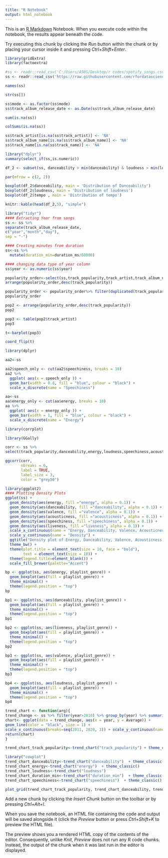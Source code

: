 ```yaml
---
title: "R Notebook"
output: html_notebook
---
```


This is an [R Markdown](http://rmarkdown.rstudio.com) Notebook. When you execute code within the notebook, the results appear beneath the code. 

Try executing this chunk by clicking the *Run* button within the chunk or by placing your cursor inside it and pressing *Ctrl+Shift+Enter*. 

```r
library(gridExtra)
library(factoextra)
```

```r
#ss <- readr::read_csv('C:/Users/ASUS/Desktop/r codes/spotify_songs.csv')
ss <- readr::read_csv('https://raw.githubusercontent.com/rfordatascience/tidytuesday/master/data/2020/2020-01-21/spotify_songs.csv')
```

```r
names(ss)
```

```r
str(ss[])
```

```r
ss$mode <- as.factor(ss$mode)
ss$track_album_release_date <- as.Date(ss$track_album_release_date)
```

```r
sum(is.na(ss))
```

```r
colSums(is.na(ss))
```

```r
ss$track_artist[is.na(ss$track_artist)] <- 'NA'
ss$track_album_name[is.na(ss$track_album_name)] <- 'NA'
ss$track_name[is.na(ss$track_name)] <- 'NA'
```

```r
library("dplyr")
summary(select_if(ss,is.numeric))
```

```r
df_2 <- subset(ss, danceability > min(danceability) & loudness > min(loudness) & tempo > min(tempo) & tempo < max(tempo))
```

```r
par(mfrow = c(2, 2))

boxplot(df_2$danceability, main = 'Distribution of Danceability')
boxplot(df_2$loudness, main = 'Distribution of loudness')
boxplot(df_2$tempo , main = 'Distribution of tempo')
```

```r
knitr::kable(head(df_2,5), "simple")
```

```r
library("tidyr")
#### Extracting Year from songs
ss <- ss %>%
separate(track_album_release_date,
c("year","month","day"),
sep = "-") 

#### Creating minutes from duration
ss<-ss %>% 
  mutate(duration_min=duration_ms/60000)

#### changing data type of year column
ss$year <- as.numeric(ss$year)
```

```r
popularity_order<-select(ss,track_popularity,track_artist,track_album_name)
arrange(popularity_order,desc(track_popularity))
```

```r
popularity_order <- popularity_order%>% filter(duplicated(track_popularity)== FALSE)
popularity_order
```

```r
pop2 <- arrange(popularity_order,desc(track_popularity))
pop2
```

```r
pop3 <- table(pop2$track_artist)
pop3
```

```r
t<-barplot(pop3)
```

```r
coord_flip(t)
```

```r
library(dplyr)

aa2<-ss

aa2$speech_only <- cut(aa2$speechiness, breaks = 10)
aa2 %>%
  ggplot( aes(x = speech_only )) +
  geom_bar(width = 0.8, fill = "blue", colour = "black") +
  scale_x_discrete(name = "Speechiness")
```

```r
aa<-ss
aa$energy_only <- cut(aa$energy, breaks = 10)
aa %>%
  ggplot( aes(x = energy_only )) +
  geom_bar(width = 1, fill = "blue", colour = "black") +
  scale_x_discrete(name = "Energy")
```

```r
library(corrplot)
```

```r
library(GGally)
```

```r
corr <- ss %>%
select(track_popularity,danceability,energy,loudness,speechiness,acousticness,instrumentalness, liveness, valence, tempo)

ggcorr(corr,
       nbreaks = 6,
       label = TRUE,
       label_size = 3,
       color = "grey50")
```

```r
library(ggplot2)
#### Plotting Density Plots
ggplot(ss) +
  geom_density(aes(energy, fill ="energy", alpha = 0.1)) + 
  geom_density(aes(danceability, fill ="danceability", alpha = 0.1)) + 
  geom_density(aes(valence, fill ="valence", alpha = 0.1)) + 
  geom_density(aes(acousticness, fill ="acousticness", alpha = 0.1)) + 
  geom_density(aes(speechiness, fill ="speechiness", alpha = 0.1)) + 
  geom_density(aes(liveness, fill ="liveness", alpha = 0.1)) + 
  scale_x_continuous(name = "Energy, Danceability, Valence, Acousticness, Speechiness and Liveness") +
  scale_y_continuous(name = "Density") +
  ggtitle("Density plot of Energy, Danceability, Valence, Acousticness, Speechiness and Liveness") +
  theme_bw() +
  theme(plot.title = element_text(size = 10, face = "bold"),
        text = element_text(size = 10)) +
  theme(legend.title=element_blank()) +
  scale_fill_brewer(palette="Accent")
```

```r
bp <- ggplot(ss, aes(energy, playlist_genre)) + 
  geom_boxplot(aes(fill = playlist_genre)) +
  theme_minimal() +
  theme(legend.position = "top")
bp
```

```r
bp1 <- ggplot(ss, aes(danceability, playlist_genre)) + 
  geom_boxplot(aes(fill = playlist_genre)) +
  theme_minimal() +
  theme(legend.position = "top")
bp1
```

```r
bp2 <- ggplot(ss, aes(liveness, playlist_genre)) + 
  geom_boxplot(aes(fill = playlist_genre)) +
  theme_minimal() +
  theme(legend.position = "top")
bp2
```

```r
bp3 <- ggplot(ss, aes(valence, playlist_genre)) + 
  geom_boxplot(aes(fill = playlist_genre)) +
  theme_minimal() +
  theme(legend.position = "top")
bp3
```

```r
bp4 <- ggplot(ss, aes(loudness, playlist_genre)) + 
  geom_boxplot(aes(fill = playlist_genre)) +
  theme_minimal() +
  theme(legend.position = "top")
bp4
```

```r
trend_chart <- function(arg){
trend_change <- ss %>% filter(year>2010) %>% group_by(year) %>% summarize_at(vars(all_of(arg)), funs(Average = mean))
chart<- ggplot(data = trend_change, aes(x = year, y = Average)) +
geom_line(color = "black", size = 1) +
scale_x_continuous(breaks=seq(2011, 2020, 3)) + scale_y_continuous(name=paste("",arg,sep=""))
return(chart)
}

trend_chart_track_popularity<-trend_chart("track_popularity") + theme_classic()
```

```r
library("cowplot")
trend_chart_danceability<-trend_chart("danceability")  + theme_classic()
trend_chart_energy<-trend_chart("energy")  + theme_classic()
trend_chart_loudness<-trend_chart("loudness")
trend_chart_duration_min<-trend_chart("duration_min")  + theme_classic()
trend_chart_speechiness<-trend_chart("speechiness")  + theme_classic()

plot_grid(trend_chart_track_popularity, trend_chart_danceability, trend_chart_energy, trend_chart_loudness, trend_chart_duration_min, trend_chart_speechiness,ncol = 3, label_size = 3)
```


Add a new chunk by clicking the *Insert Chunk* button on the toolbar or by pressing *Ctrl+Alt+I*.

When you save the notebook, an HTML file containing the code and output will be saved alongside it (click the *Preview* button or press *Ctrl+Shift+K* to preview the HTML file).

The preview shows you a rendered HTML copy of the contents of the editor. Consequently, unlike *Knit*, *Preview* does not run any R code chunks. Instead, the output of the chunk when it was last run in the editor is displayed.
